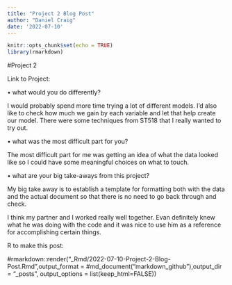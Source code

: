 ```yaml
---
title: "Project 2 Blog Post"
author: "Daniel Craig"
date: '2022-07-10'
---
```


```r
knitr::opts_chunk$set(echo = TRUE)
library(rmarkdown)
```




#Project 2

Link to Project: 

• what would you do differently?

I would probably spend more time trying a lot of different models. I'd also like to check how much we gain by each variable and let that help create our model. There were some techniques from ST518 that I really wanted to try out.

• what was the most difficult part for you?

The most difficult part for me was getting an idea of what the data looked like so I could have some meaningful choices on what to touch.

• what are your big take-aways from this project?

My big take away is to establish a template for formatting both with the data and the actual document so that there is no need to go back through and check.

I think my partner and I worked really well together. Evan definitely knew what he was doing with the code and it was nice to use him as a reference for accomplishing certain things.



R to make this post:

#rmarkdown::render("_Rmd/2022-07-10-Project-2-Blog-Post.Rmd",output_format = #md_document("markdown_github"),output_dir = "_posts", output_options = list(keep_html=FALSE))